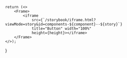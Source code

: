     return (<>
        <Frame>
            <iframe
                src={`/storybook/iframe.html?viewMode=story&id=components-${component}--${story}`}
                title="Button" width="100%"
                height={height}></iframe>
        </Frame>
    </>);

}
